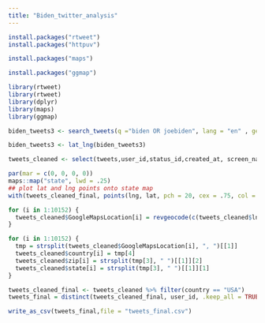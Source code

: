 ---
title: "Biden_twitter_analysis"
---

```{r}
install.packages("rtweet")
install.packages("httpuv")
```
```{r}
install.packages("maps")
```
```{r}
install.packages("ggmap")
```


```{r}
library(rtweet)
library(rtweet)
library(dplyr)
library(maps)
library(ggmap)
```




```{r}
biden_tweets3 <- search_tweets(q ="biden OR joebiden", lang = "en" , geocode = lookup_coords("usa"), n = 300000, include_rts = FALSE, retryonratelimit = TRUE)

biden_tweets3 <- lat_lng(biden_tweets3)
```

```{r, message=F, warning=F}

tweets_cleaned <- select(tweets,user_id,status_id,created_at, screen_name,text,lang,location,lat,lng)   %>% filter(!is.na(lat)) 
```


```{r}
par(mar = c(0, 0, 0, 0))
maps::map("state", lwd = .25)
## plot lat and lng points onto state map
with(tweets_cleaned_final, points(lng, lat, pch = 20, cex = .75, col = rgb(0, .3, .7, .5)))

```


```{r}
for (i in 1:10152) {
  tweets_cleaned$GoogleMapsLocation[i] = revgeocode(c(tweets_cleaned$lng[i],tweets_cleaned$lat[i]))
}

```

```{r}
for (i in 1:10152) {
  tmp = strsplit(tweets_cleaned$GoogleMapsLocation[i], ", ")[[1]]
  tweets_cleaned$country[i] = tmp[4]
  tweets_cleaned$zip[i] = strsplit(tmp[3], " ")[[1]][2]
  tweets_cleaned$state[i] = strsplit(tmp[3], " ")[[1]][1]
}

```

```{r}
tweets_cleaned_final <- tweets_cleaned %>% filter(country == "USA")
tweets_final = distinct(tweets_cleaned_final, user_id, .keep_all = TRUE)
```


```{r}
write_as_csv(tweets_final,file = "tweets_final.csv")

```
